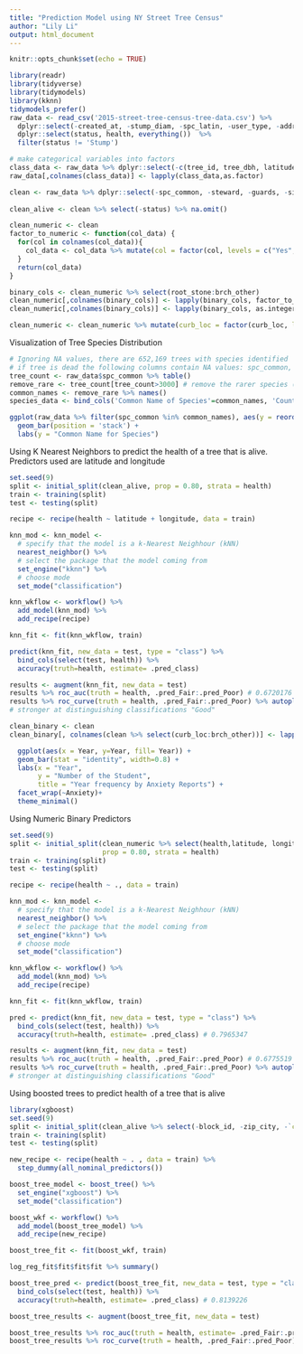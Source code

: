 ```yaml
---
title: "Prediction Model using NY Street Tree Census"
author: "Lily Li"
output: html_document
---
```


```r
knitr::opts_chunk$set(echo = TRUE)
```

```r
library(readr)
library(tidyverse)
library(tidymodels)
library(kknn)
tidymodels_prefer()
raw_data <- read_csv('2015-street-tree-census-tree-data.csv') %>% 
  dplyr::select(-created_at, -stump_diam, -spc_latin, -user_type, -address, -postcode, -problems, -c(nta:state), -borocode, -c(x_sp:bbl)) %>%
  dplyr::select(status, health, everything())  %>%
  filter(status != 'Stump') 

# make categorical variables into factors
class_data <- raw_data %>% dplyr::select(-c(tree_id, tree_dbh, latitude, longitude))
raw_data[,colnames(class_data)] <- lapply(class_data,as.factor)

clean <- raw_data %>% dplyr::select(-spc_common, -steward, -guards, -sidewalk)
  
clean_alive <- clean %>% select(-status) %>% na.omit() 
```

```r
clean_numeric <- clean
factor_to_numeric <- function(col_data) {
  for(col in colnames(col_data)){
    col_data <- col_data %>% mutate(col = factor(col, levels = c("Yes", "No")))
  }
  return(col_data)
}

binary_cols <- clean_numeric %>% select(root_stone:brch_other)
clean_numeric[,colnames(binary_cols)] <- lapply(binary_cols, factor_to_numeric) # 2 is Yes, 1 is No
clean_numeric[,colnames(binary_cols)] <- lapply(binary_cols, as.integer)

clean_numeric <- clean_numeric %>% mutate(curb_loc = factor(curb_loc, levels = c("OffsetFromCurb","OnCurb")) %>% as.integer()) # 2 is OnCurb, and 1 is OffsetFromCurb
```


Visualization of Tree Species Distribution
```r
# Ignoring NA values, there are 652,169 trees with species identified
# if tree is dead the following columns contain NA values: spc_common, steward, guards, sidewalk
tree_count <- raw_data$spc_common %>% table() 
remove_rare <- tree_count[tree_count>3000] # remove the rarer species (about 10-11% of the trees)
common_names <- remove_rare %>% names()
species_data <- bind_cols('Common Name of Species'=common_names, 'Count'=remove_rare)

ggplot(raw_data %>% filter(spc_common %in% common_names), aes(y = reorder(spc_common, spc_common, function(x) length(x)), fill = health)) +
  geom_bar(position = 'stack') +
  labs(y = "Common Name for Species")
```

Using K Nearest Neighbors to predict the health of a tree that is alive. Predictors used are latitude and longitude
```r
set.seed(9)
split <- initial_split(clean_alive, prop = 0.80, strata = health)
train <- training(split)
test <- testing(split)

recipe <- recipe(health ~ latitude + longitude, data = train)

knn_mod <- knn_model <-
  # specify that the model is a k-Nearest Neighhour (kNN)
  nearest_neighbor() %>%
  # select the package that the model coming from
  set_engine("kknn") %>%
  # choose mode
  set_mode("classification")

knn_wkflow <- workflow() %>%
  add_model(knn_mod) %>%
  add_recipe(recipe)

knn_fit <- fit(knn_wkflow, train)

predict(knn_fit, new_data = test, type = "class") %>%
  bind_cols(select(test, health)) %>%
  accuracy(truth=health, estimate= .pred_class)

results <- augment(knn_fit, new_data = test) 
results %>% roc_auc(truth = health, .pred_Fair:.pred_Poor) # 0.6720176	
results %>% roc_curve(truth = health, .pred_Fair:.pred_Poor) %>% autoplot()
# stronger at distinguishing classifications "Good"
```

```r
clean_binary <- clean
clean_binary[, colnames(clean %>% select(curb_loc:brch_other))] <- lapply(clean %>% select(curb_loc:brch_other), as.integer)

  ggplot(aes(x = Year, y=Year, fill= Year)) +
  geom_bar(stat = "identity", width=0.8) +
  labs(x = "Year",
       y = "Number of the Student",
       title = "Year frequency by Anxiety Reports") +
  facet_wrap(~Anxiety)+
  theme_minimal()
```

Using Numeric Binary Predictors
```r
set.seed(9)
split <- initial_split(clean_numeric %>% select(health,latitude, longitude, curb_loc:brch_other, curb_loc) %>% na.omit(), 
                       prop = 0.80, strata = health)
train <- training(split)
test <- testing(split)

recipe <- recipe(health ~ ., data = train)

knn_mod <- knn_model <-
  # specify that the model is a k-Nearest Neighhour (kNN)
  nearest_neighbor() %>%
  # select the package that the model coming from
  set_engine("kknn") %>%
  # choose mode
  set_mode("classification")

knn_wkflow <- workflow() %>%
  add_model(knn_mod) %>%
  add_recipe(recipe)

knn_fit <- fit(knn_wkflow, train)

pred <- predict(knn_fit, new_data = test, type = "class") %>%
  bind_cols(select(test, health)) %>%
  accuracy(truth=health, estimate= .pred_class) # 0.7965347

results <- augment(knn_fit, new_data = test) 
results %>% roc_auc(truth = health, .pred_Fair:.pred_Poor) # 0.6775519
results %>% roc_curve(truth = health, .pred_Fair:.pred_Poor) %>% autoplot()
# stronger at distinguishing classifications "Good"
```

Using boosted trees to predict health of a tree that is alive
```r
library(xgboost)
set.seed(9)
split <- initial_split(clean_alive %>% select(-block_id, -zip_city, -`community board`, -cncldist, -st_assem, -st_senate), prop = 0.80, strata = health)
train <- training(split)
test <- testing(split)

new_recipe <- recipe(health ~ . , data = train) %>%
  step_dummy(all_nominal_predictors())

boost_tree_model <- boost_tree() %>%
  set_engine("xgboost") %>%
  set_mode("classification")

boost_wkf <- workflow() %>% 
  add_model(boost_tree_model) %>%
  add_recipe(new_recipe)

boost_tree_fit <- fit(boost_wkf, train)

log_reg_fit$fit$fit$fit %>% summary() 

boost_tree_pred <- predict(boost_tree_fit, new_data = test, type = "class") %>%
  bind_cols(select(test, health)) %>%
  accuracy(truth=health, estimate= .pred_class) # 0.8139226

boost_tree_results <- augment(boost_tree_fit, new_data = test) 

boost_tree_results %>% roc_auc(truth = health, estimate= .pred_Fair:.pred_Poor) # 0.6529426	
boost_tree_results %>% roc_curve(truth = health, .pred_Fair:.pred_Poor) %>% autoplot()
```
